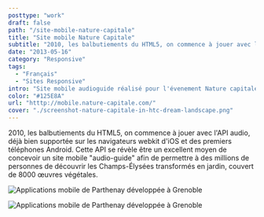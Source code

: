 ```yaml
---
posttype: "work"
draft: false
path: "/site-mobile-nature-capitale"
title: "Site mobile Nature Capitale"
subtitle: "2010, les balbutiements du HTML5, on commence à jouer avec l'API audio, déjà bien supportée sur les navigateurs webkit d'iOS et des premiers téléphones Android."
date: "2013-05-16"
category: "Responsive"
tags: 
  - "Français"
  - "Sites Responsive"
intro: "Site mobile audioguide réalisé pour l'évenement Nature capitale qui à réuni des millions de visiteurs aux Champs-Élysées, recouvert de 8000 œuvres végétales"
color: "#125E8A"
url: "htttp://mobile.nature-capitale.com/"
cover: "./screenshot-nature-capitale-in-htc-dream-landscape.png"
---
```


2010, les balbutiements du HTML5, on commence à jouer avec l'API audio, déjà bien supportée sur les navigateurs webkit d'iOS et des premiers téléphones Android. Cette API se révèle être un excellent moyen de concevoir un site mobile "audio-guide" afin de permettre à des millions de personnes de découvrir les Champs-Élysées transformés en jardin, couvert de 8000 œuvres végétales.

![Applications mobile de Parthenay développée à Grenoble](./screenshot-nature-capitale-in-htc-dream.png)

![Applications mobile de Parthenay développée à Grenoble](./slider-nature-capitale1.jpg)


